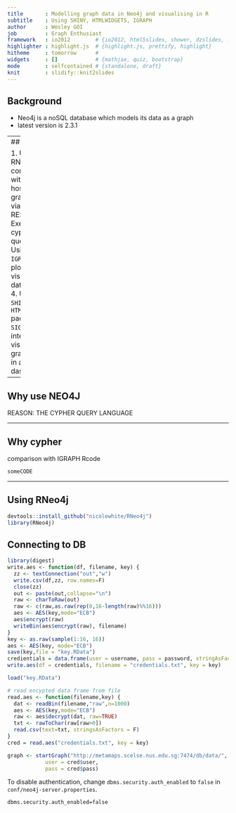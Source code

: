 ```yaml
---
title       : Modelling graph data in Neo4j and visualising in R
subtitle    : Using SHINY, HTMLWIDGETS, IGRAPH
author      : Wesley GOI
job         : Graph Enthusiast
framework   : io2012        # {io2012, html5slides, shower, dzslides, ...}
highlighter : highlight.js  # {highlight.js, prettify, highlight}
hitheme     : tomorrow      # 
widgets     : []            # {mathjax, quiz, bootstrap}
mode        : selfcontained # {standalone, draft}
knit        : slidify::knit2slides
---
```


<style>
.title-slide {
    background-color: #FFF
}
</style>

## Background

* Neo4j is a noSQL database which models its data as a graph
* latest version is 2.3.1

---
## Outline

1. Using RNeo4j to connect with a hosted graphDB via Neo4j's REST API
2. Executing cypher queries
3. Using `IGRAPH` to plot and visualise data locally.
4. Using `SHINY` and a `HTMLTOOLS` package `SIGMA` to interactively visualise graph data in a dashboard

---

## Why use NEO4J

REASON: THE CYPHER QUERY LANGUAGE

---

## Why cypher

comparison with IGRAPH Rcode

```r
someCODE
```

---

## Using RNeo4j

```r
devtools::install_github("nicolewhite/RNeo4j")
library(RNeo4j)
```

## Connecting to DB

```r
library(digest)
write.aes <- function(df, filename, key) {
  zz <- textConnection("out","w")
  write.csv(df,zz, row.names=F)
  close(zz)
  out <- paste(out,collapse="\n")
  raw <- charToRaw(out)
  raw <- c(raw,as.raw(rep(0,16-length(raw)%%16)))
  aes <- AES(key,mode="ECB")
  aes$encrypt(raw)
  writeBin(aes$encrypt(raw), filename)  
}
key <- as.raw(sample(1:16, 16))
aes <- AES(key, mode="ECB")
save(key,file = "key.RData")
credientials = data.frame(user = username, pass = password, stringAsFactors=F)
write.aes(df = credentials, filename = "credentials.txt", key = key)
```
```r
load("key.RData")

# read encypted data frame from file
read.aes <- function(filename,key) {
  dat <- readBin(filename,"raw",n=1000)
  aes <- AES(key,mode="ECB")
  raw <- aes$decrypt(dat, raw=TRUE)
  txt <- rawToChar(raw[raw>0])
  read.csv(text=txt, stringsAsFactors = F)
}
cred = read.aes("credentials.txt", key = key)
```

```r
graph <- startGraph("http://metamaps.scelse.nus.edu.sg:7474/db/data/",
            user = cred$user,
            pass = cred$pass)
```

To disable authentication, change `dbms.security.auth_enabled` to `false` in `conf/neo4j-server.properties`.

```
dbms.security.auth_enabled=false
```



